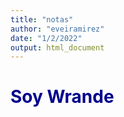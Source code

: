 ```yaml
---
title: "notas"
author: "eveiramirez"
date: "1/2/2022"
output: html_document
---
```


# <span style="color:darkblue"> Soy Wrande </span>

